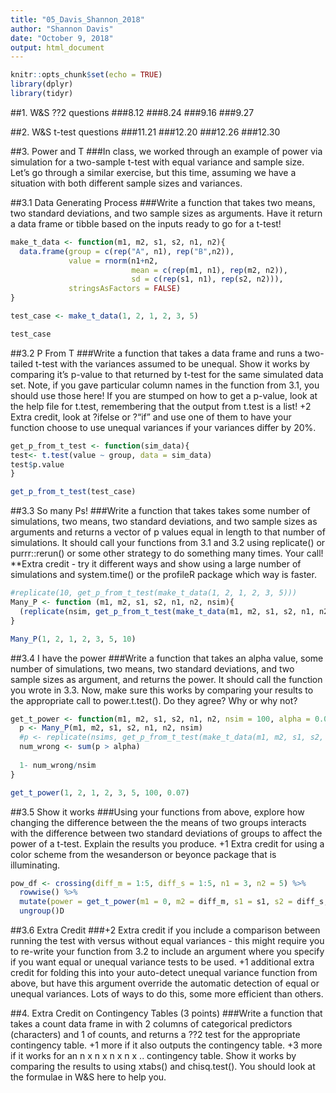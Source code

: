 ```yaml
---
title: "05_Davis_Shannon_2018"
author: "Shannon Davis"
date: "October 9, 2018"
output: html_document
---
```


```r
knitr::opts_chunk$set(echo = TRUE)
library(dplyr)
library(tidyr)
```
##1. W&S ??2 questions
###8.12
###8.24
###9.16
###9.27


##2. W&S t-test questions
###11.21
###12.20
###12.26
###12.30

##3. Power and T
###In class, we worked through an example of power via simulation for a two-sample t-test with equal variance and sample size. Let's go through a similar exercise, but this time, assuming we have a situation with both different sample sizes and variances.

##3.1 Data Generating Process
###Write a function that takes two means, two standard deviations, and two sample sizes as arguments. Have it return a data frame or tibble based on the inputs ready to go for a t-test!

````R
make_t_data <- function(m1, m2, s1, s2, n1, n2){
  data.frame(group = c(rep("A", n1), rep("B",n2)),
             value = rnorm(n1+n2,
                           mean = c(rep(m1, n1), rep(m2, n2)),
                           sd = c(rep(s1, n1), rep(s2, n2))),
             stringsAsFactors = FALSE)
}

test_case <- make_t_data(1, 2, 1, 2, 3, 5)

test_case

````

##3.2 P From T
###Write a function that takes a data frame and runs a two-tailed t-test with the variances assumed to be unequal. Show it works by comparing it's p-value to that returned by t-test for the same simulated data set. Note, if you gave particular column names in the function from 3.1, you should use those here! If you are stumped on how to get a p-value, look at the help file for t.test, remembering that the output from t.test is a list! +2 Extra credit, look at ?ifelse or ?"if" and use one of them to have your function choose to use unequal variances if your variances differ by 20%.

```R
get_p_from_t_test <- function(sim_data){
test<- t.test(value ~ group, data = sim_data)
test$p.value
}

get_p_from_t_test(test_case)
```

##3.3 So many Ps!
###Write a function that takes takes some number of simulations, two means, two standard deviations, and two sample sizes as arguments and returns a vector of p values equal in length to that number of simulations. It should call your functions from 3.1 and 3.2 using replicate() or  purrr::rerun() or some other strategy to do something many times. Your call! **Extra credit - try it different ways and show using a large number of simulations and system.time() or the profileR package which way is faster.

```R
#replicate(10, get_p_from_t_test(make_t_data(1, 2, 1, 2, 3, 5)))
Many_P <- function (m1, m2, s1, s2, n1, n2, nsim){
  (replicate(nsim, get_p_from_t_test(make_t_data(m1, m2, s1, s2, n1, n2))))
}

Many_P(1, 2, 1, 2, 3, 5, 10)
```

##3.4 I have the power
###Write a function that takes an alpha value, some number of simulations, two means, two standard deviations, and two sample sizes as argument, and returns the power. It should call the function you wrote in 3.3. Now, make sure this works by comparing your results to the appropriate call to  power.t.test(). Do they agree? Why or why not?

```R
get_t_power <- function(m1, m2, s1, s2, n1, n2, nsim = 100, alpha = 0.07){
  p <- Many_P(m1, m2, s1, s2, n1, n2, nsim)
  #p <- replicate(nsims, get_p_from_t_test(make_t_data(m1, m2, s1, s2, n1, n2)))
  num_wrong <- sum(p > alpha)
  
  1- num_wrong/nsim
}

get_t_power(1, 2, 1, 2, 3, 5, 100, 0.07)
```

##3.5 Show it works
###Using your functions from above, explore how changing the difference between the the means of two groups interacts with the difference between two standard deviations of groups to affect the power of a t-test. Explain the results you produce. +1 Extra credit for using a color scheme from the wesanderson or beyonce package that is illuminating.

```R
pow_df <- crossing(diff_m = 1:5, diff_s = 1:5, n1 = 3, n2 = 5) %>%
  rowwise() %>%
  mutate(power = get_t_power(m1 = 0, m2 = diff_m, s1 = s1, s2 = diff_s, n1 = n1, n2 = n2, nsims=100, alpha=0.05)) %>%
  ungroup()D                                                                       
```

##3.6 Extra Credit
###+2 Extra credit if you include a comparison between running the test with versus without equal variances - this might require you to re-write your function from 3.2 to include an argument where you specify if you want equal or unequal variance tests to be used. +1 additional extra credit for folding this into your auto-detect unequal variance function from above, but have this argument override the automatic detection of equal or unequal variances. Lots of ways to do this, some more efficient than others.

##4. Extra Credit on Contingency Tables (3 points)
###Write a function that takes a count data frame in with 2 columns of categorical predictors (characters) and 1 of counts, and returns a ??2 test for the appropriate contingency table. +1 more if it also outputs the contingency table. +3 more if it works for an n x n x n x n x .. contingency table. Show it works by comparing the results to using xtabs() and chisq.test(). You should look at the formulae in W&S here to help you.